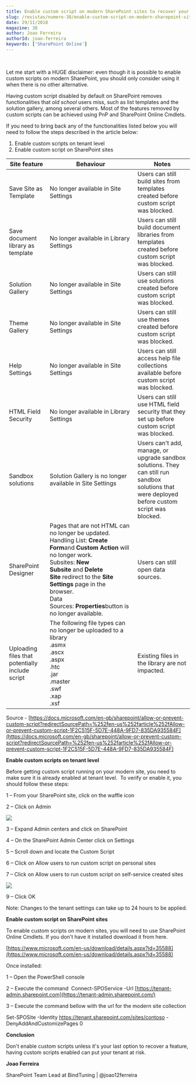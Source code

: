 ```yaml
---
title: Enable custom script on modern SharePoint sites to recover your favourite functionalities
slug: /revistas/numero-38/enable-custom-script-on-modern-sharepoint-sites-to-recover-your-favourite-functionalities
date: 29/11/2018
magazine: 38
author: Joao Ferreira
authorId: joao-ferreira
keywords: ['SharePoint Online']
---
```






​

Let me start with a HUGE disclaimer: even though it is possible to enable custom scripts on modern SharePoint, you should only consider using it when there is no other alternative.

Having custom script disabled by default on SharePoint removes functionalities that *old school* users miss, such as list templates and the solution gallery, among several others. Most of the features removed by custom scripts can be achieved using PnP and SharePoint Online Cmdlets.

If you need to bring back any of the functionalities listed below you will need to follow the steps described in the article below:

1. Enable custom scripts on tenant level
2. Enable custom script on SharePoint sites





| **Site feature** | **Behaviour** | **Notes** |
| --- | --- | --- |
| Save Site as Template  | No longer available in Site Settings  | Users can still build sites from templates created before custom script was blocked.  |
| Save document library as template  | No longer available in Library Settings  | Users can still build document libraries from templates created before custom script was blocked.  |
| Solution Gallery  | No longer available in Site Settings  | Users can still use solutions created before custom script was blocked.  |
| Theme Gallery  | No longer available in Site Settings  | Users can still use themes created before custom script was blocked.  |
| Help Settings  | No longer available in Site Settings  | Users can still access help file collections available before custom script was blocked.  |
| HTML Field Security  | No longer available in Library Settings  | Users can still use HTML field security that they set up before custom script was blocked.  |
| Sandbox solutions  | Solution Gallery is no longer available in Site Settings  | Users can't add, manage, or upgrade sandbox solutions. They can still run sandbox solutions that were deployed before custom script was blocked.  |
| SharePoint Designer  | Pages that are not HTML can no longer be updated. <br /> Handling List: **Create Form**and **Custom Action** will no longer work. <br /> Subsites: **New Subsite** and **Delete Site** redirect to the **Site Settings** page in the browser. <br /> Data Sources: **Properties**button is no longer available.  | Users can still open data sources.  |
| Uploading files that potentially include script  | The following file types can no longer be uploaded to a library <br /> .asmx <br /> .ascx <br /> .aspx <br /> .htc <br /> .jar <br /> .master <br /> .swf <br /> .xap <br /> .xsf  | Existing files in the library are not impacted.  |




Source - [https://docs.microsoft.com/en-gb/sharepoint/allow-or-prevent-custom-script?redirectSourcePath=%252fen-us%252farticle%252fAllow-or-prevent-custom-script-1F2C515F-5D7E-448A-9FD7-835DA935584F](https://docs.microsoft.com/en-gb/sharepoint/allow-or-prevent-custom-script?redirectSourcePath=%252fen-us%252farticle%252fAllow-or-prevent-custom-script-1F2C515F-5D7E-448A-9FD7-835DA935584F)

**​Enable custom scripts on tenant level**

Before getting custom script running on your modern site, you need to make sure it is already enabled at tenant level.  To verify or enable it, you should follow these steps:

1 – From your SharePoint site, click on the waffle icon

2 – Click on Admin

![](../../../images/numero38/enable-custom-script-on-modern-sharepoint-sites-to-recover-your-favourite-functionalities/image1.png)

3 – Expand Admin centers and click on SharePoint

4 – On the SharePoint Admin Center click on Settings

5 – Scroll down and locate the Custom Script

6 – Click on Allow users to run custom script on personal sites

7 – Click on Allow users to run custom script on self-service created sites

![](../../../images/numero38/enable-custom-script-on-modern-sharepoint-sites-to-recover-your-favourite-functionalities/image2.png)

9 – Click OK

Note: Changes to the tenant settings can take up to 24 hours to be applied.

**Enable custo​​m script on SharePoint sites**

To enable custom scripts on modern sites, you will need to use SharePoint Online Cmdlets. If you don't have it installed download it from here.

[https://www.microsoft.com/en-us/download/details.aspx?id=35588](https://www.microsoft.com/en-us/download/details.aspx?id=35588)

Once installed:

1 – Open the PowerShell console

2 – Execute the command
  Connect-SPOService -Url [https://tenant-admin.sharepoint.com](https://tenant-admin.sharepoint.com/)

3 – Execute the command bellow with the url for the modern site collection

Set-SPOSite -Identity https://tenant.sharepoint.com/sites/contoso -DenyAddAndCustomizePages 0



**Conclus​​ion**

Don't enable custom scripts unless it's your last option to recover a feature, having custom scripts enabled can put your tenant at risk.





**Joao Ferreira**

SharePoint Team Lead at BindTuning | @joao12ferreira​​

 
 
